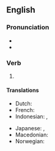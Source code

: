 ==English==

===Pronunciation===
* {{IPA|en|/foɹˈsiːn/}}
* {{audio|en|en-us-foreseen.ogg|Audio (US)}}

===Verb===
{{head|en|verb form}}

# {{inflection of|en|foresee||past|part}}

====Translations====
{{trans-top|past participle of foresee}}
* Dutch: {{t+|nl|voorzien}}
* French: {{t+|fr|prévu}}
* Indonesian: {{t+|id|kira|alt=memperkirakan}}, {{t+|id|kira|alt=diperkirakan}}
{{trans-mid}}
* Japanese: {{t|ja|[[予測]]した|tr=[[よそく]]した, yosoku-shita}}, {{t|ja|[[予測]]された|tr=[[よそく]]された, yosoku-sareta}}
* Macedonian: {{t|mk|пре́двиден|m}}
* Norwegian: {{t|no|forutsett}}
{{trans-bottom}}